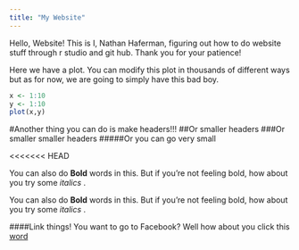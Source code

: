 ```yaml
---
title: "My Website"
---
```


Hello, Website! This is I, Nathan Haferman, figuring out how to do website stuff through r studio and git hub. Thank you for your patience!


Here we have a plot. You can modify this plot in thousands of different ways but as for now, we are going to simply have this bad boy. 
```r

x <- 1:10
y <- 1:10
plot(x,y)

```

#Another thing you can do is make headers!!! 
##Or smaller headers
###Or smaller smaller headers
#####Or you can go very small

<<<<<<< HEAD

You can also do **Bold** words in this. But if you're not feeling bold, how about you try some *italics* .



You can also do **Bold** words in this. But if you're not feeling bold, how about you try some *italics* .


####Link things!
You want to go to Facebook? Well how about you click this [word](http://facebook.com)
